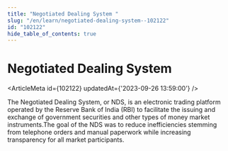 ```yaml
---
title: "Negotiated Dealing System "
slug: "/en/learn/negotiated-dealing-system--102122"
id: "102122"
hide_table_of_contents: true
---
```



# Negotiated Dealing System 

<ArticleMeta id={102122} updatedAt={'2023-09-26 13:59:00'} />
<div className='border-solid border-b border-t-0 my-4 border-[var(--ifm-color-gray-300)]' />

The Negotiated Dealing System, or NDS, is an electronic trading platform operated by the Reserve Bank of India (RBI) to facilitate the issuing and exchange of government securities and other types of money market instruments.The goal of the NDS was to reduce inefficiencies stemming from telephone orders and manual paperwork while increasing transparency for all market participants.
